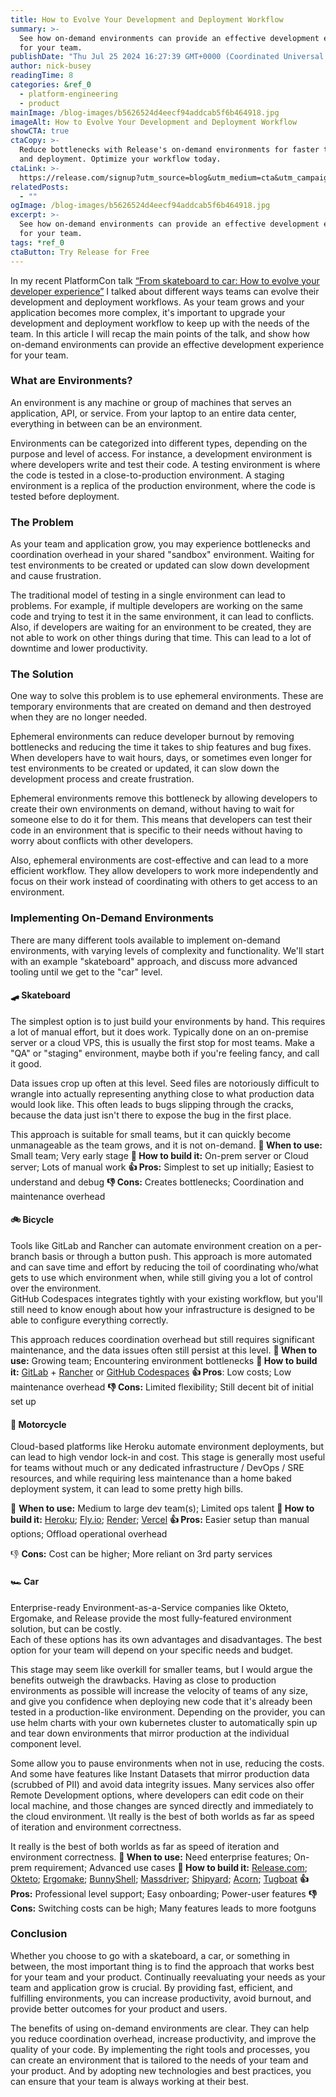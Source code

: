 ```yaml
---
title: How to Evolve Your Development and Deployment Workflow
summary: >-
  See how on-demand environments can provide an effective development experience
  for your team.
publishDate: "Thu Jul 25 2024 16:27:39 GMT+0000 (Coordinated Universal Time)"
author: nick-busey
readingTime: 8
categories: &ref_0
  - platform-engineering
  - product
mainImage: /blog-images/b5626524d4eecf94addcab5f6b464918.jpg
imageAlt: How to Evolve Your Development and Deployment Workflow
showCTA: true
ctaCopy: >-
  Reduce bottlenecks with Release's on-demand environments for faster testing
  and deployment. Optimize your workflow today.
ctaLink: >-
  https://release.com/signup?utm_source=blog&utm_medium=cta&utm_campaign=blog-cta&utm_content=how-to-evolve-your-development-and-deployment-workflow
relatedPosts:
  - ""
ogImage: /blog-images/b5626524d4eecf94addcab5f6b464918.jpg
excerpt: >-
  See how on-demand environments can provide an effective development experience
  for your team.
tags: *ref_0
ctaButton: Try Release for Free
---
```


In my recent PlatformCon talk [“From skateboard to car: How to evolve your developer experience”](https://www.youtube.com/watch?v=9BDfebNQTGM&list=PLR74Ng-6aEfBOEdyuk3OMZu2cLFma4r6b&index=13&t=1s) I talked about different ways teams can evolve their development and deployment workflows. As your team grows and your application becomes more complex, it's important to upgrade your development and deployment workflow to keep up with the needs of the team. In this article I will recap the main points of the talk, and show how on-demand environments can provide an effective development experience for your team.

### What are Environments?

An environment is any machine or group of machines that serves an application, API, or service. From your laptop to an entire data center, everything in between can be an environment.

Environments can be categorized into different types, depending on the purpose and level of access. For instance, a development environment is where developers write and test their code. A testing environment is where the code is tested in a close-to-production environment. A staging environment is a replica of the production environment, where the code is tested before deployment.

### The Problem

As your team and application grow, you may experience bottlenecks and coordination overhead in your shared "sandbox" environment. Waiting for test environments to be created or updated can slow down development and cause frustration.

The traditional model of testing in a single environment can lead to problems. For example, if multiple developers are working on the same code and trying to test it in the same environment, it can lead to conflicts. Also, if developers are waiting for an environment to be created, they are not able to work on other things during that time. This can lead to a lot of downtime and lower productivity.

### The Solution

One way to solve this problem is to use ephemeral environments. These are temporary environments that are created on demand and then destroyed when they are no longer needed.

Ephemeral environments can reduce developer burnout by removing bottlenecks and reducing the time it takes to ship features and bug fixes. When developers have to wait hours, days, or sometimes even longer for test environments to be created or updated, it can slow down the development process and create frustration.

Ephemeral environments remove this bottleneck by allowing developers to create their own environments on demand, without having to wait for someone else to do it for them. This means that developers can test their code in an environment that is specific to their needs without having to worry about conflicts with other developers.

Also, ephemeral environments are cost-effective and can lead to a more efficient workflow. They allow developers to work more independently and focus on their work instead of coordinating with others to get access to an environment.

### Implementing On-Demand Environments

There are many different tools available to implement on-demand environments, with varying levels of complexity and functionality. We'll start with an example "skateboard" approach, and discuss more advanced tooling until we get to the "car" level.

#### 🛹 Skateboard

The simplest option is to just build your environments by hand. This requires a lot of manual effort, but it does work. Typically done on an on-premise server or a cloud VPS, this is usually the first stop for most teams. Make a "QA" or "staging" environment, maybe both if you're feeling fancy, and call it good.

Data issues crop up often at this level. Seed files are notoriously difficult to wrangle into actually representing anything close to what production data would look like. This often leads to bugs slipping through the cracks, because the data just isn't there to expose the bug in the first place.  

This approach is suitable for small teams, but it can quickly become unmanageable as the team grows, and it is not on-demand.
**🎯 When to use:** Small team; Very early stage
**🧩 How to build it:** On-prem server or Cloud server; Lots of manual work
**👍 Pros:** Simplest to set up initially; Easiest to understand and debug
**👎 Cons:** Creates bottlenecks; Coordination and maintenance overhead

#### 🚲 Bicycle

Tools like GitLab and Rancher can automate environment creation on a per-branch basis or through a button push. This approach is more automated and can save time and effort by reducing the toil of coordinating who/what gets to use which environment when, while still giving you a lot of control over the environment.  
GitHub Codespaces integrates tightly with your existing workflow, but you'll still need to know enough about how your infrastructure is designed to be able to configure everything correctly.

This approach reduces coordination overhead but still requires significant maintenance, and the data issues often still persist at this level.
**🎯 When to use:** Growing team; Encountering environment bottlenecks
**🧩 How to build it:** [GitLab](https://about.gitlab.com/) + [Rancher](https://www.rancher.com/) or [GitHub Codespaces](https://github.com/features/codespaces)
**👍 Pros**: Low costs; Low maintenance overhead
**👎 Cons:** Limited flexibility; Still decent bit of initial set up

#### 🛵 Motorcycle

Cloud-based platforms like Heroku automate environment deployments, but can lead to high vendor lock-in and cost. This stage is generally most useful for teams without much or any dedicated infrastructure / DevOps / SRE resources, and while requiring less maintenance than a home baked deployment system, it can lead to some pretty high bills.

🎯 **When to use:** Medium to large dev team(s); Limited ops talent
**🧩 How to build it:** [Heroku](https://www.heroku.com/home); [Fly.io](https://fly.io/); [Render](https://render.com/); [Vercel](https://vercel.com/)
**👍 Pros:** Easier setup than manual options; Offload operational overhead

👎 **Cons:** Cost can be higher; More reliant on 3rd party services

#### 🏎️ Car

Enterprise-ready Environment-as-a-Service companies like Okteto, Ergomake, and Release provide the most fully-featured environment solution, but can be costly.  
Each of these options has its own advantages and disadvantages. The best option for your team will depend on your specific needs and budget.

This stage may seem like overkill for smaller teams, but I would argue the benefits outweigh the drawbacks. Having as close to production environments as possible will increase the velocity of teams of any size, and give you confidence when deploying new code that it's already been tested in a production-like environment. Depending on the provider, you can use helm charts with your own kubernetes cluster to automatically spin up and tear down environments that mirror production at the individual component level.

Some allow you to pause environments when not in use, reducing the costs. And some have features like Instant Datasets that mirror production data (scrubbed of PII) and avoid data integrity issues. Many services also offer Remote Development options, where developers can edit code on their local machine, and those changes are synced directly and immediately to the cloud environment. \\It really is the best of both worlds as far as speed of iteration and environment correctness.

It really is the best of both worlds as far as speed of iteration and environment correctness.
**🎯 When to use:** Need enterprise features; On-prem requirement; Advanced use cases
**🧩 How to build it:** [Release.com](https://release.com/); [Okteto](https://www.okteto.com/); [Ergomake](https://ergomake.dev/); [BunnyShell](https://www.bunnyshell.com/); [Massdriver](https://blog.massdriver.cloud/changelog/2023-01-19-preview-environments/); [Shipyard](https://shipyard.build/); [Acorn](https://docs.acorn.io/#what-is-acorn); [Tugboat](https://www.tugboatqa.com/)
**👍 Pros:** Professional level support; Easy onboarding; Power-user features
**👎 Cons:** Switching costs can be high; Many features leads to more footguns

### Conclusion

Whether you choose to go with a skateboard, a car, or something in between, the most important thing is to find the approach that works best for your team and your product. Continually reevaluating your needs as your team and application grow is crucial. By providing fast, efficient, and fulfilling environments, you can increase productivity, avoid burnout, and provide better outcomes for your product and users.

The benefits of using on-demand environments are clear. They can help you reduce coordination overhead, increase productivity, and improve the quality of your code. By implementing the right tools and processes, you can create an environment that is tailored to the needs of your team and your product. And by adopting new technologies and best practices, you can ensure that your team is always working at their best.

‍
